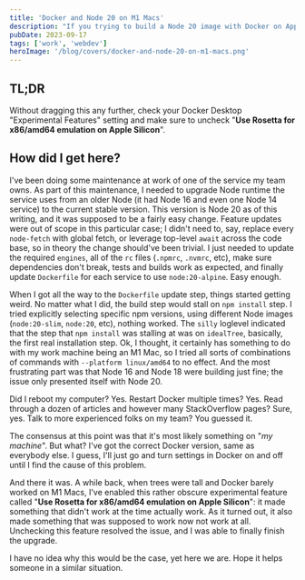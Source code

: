 ```yaml
---
title: 'Docker and Node 20 on M1 Macs'
description: "If you trying to build a Node 20 image with Docker on Apple Silicon while upgrading from an older Node versions, you may get stuck on the `npm install` step. There's an easy fix for it."
pubDate: 2023-09-17
tags: ['work', 'webdev']
heroImage: '/blog/covers/docker-and-node-20-on-m1-macs.png'
---
```


## TL;DR

Without dragging this any further, check your Docker Desktop "Experimental Features" setting and make sure to uncheck "**Use Rosetta for x86/amd64 emulation on Apple Silicon**".

## How did I get here?

I've been doing some maintenance at work of one of the service my team owns. As part of this maintenance, I needed to upgrade Node runtime the service uses from an older Node (it had Node 16 and even one Node 14 service) to the current stable version. This version is Node 20 as of this writing, and it was supposed to be a fairly easy change. Feature updates were out of scope in this particular case; I didn't need to, say, replace every `node-fetch` with global fetch, or leverage top-level `await` across the code base, so in theory the change should've been trivial. I just needed to update the required `engines`, all of the `rc` files (`.npmrc`, `.nvmrc`, etc), make sure dependencies don't break, tests and builds work as expected, and finally update `Dockerfile` for each service to use `node:20-alpine`. Easy enough.

When I got all the way to the `Dockerfile` update step, things started getting weird. No matter what I did, the build step would stall on `npm install` step. I tried explicitly selecting specific npm versions, using different Node images (`node:20-slim`, `node:20`, etc), nothing worked. The `silly` loglevel indicated that the step that `npm install` was stalling at was on `idealTree`, basically, the first real installation step. Ok, I thought, it certainly has something to do with my work machine being an M1 Mac, so I tried all sorts of combinations of commands with `--platform linux/amd64` to no effect. And the most frustrating part was that Node 16 and Node 18 were building just fine; the issue only presented itself with Node 20.

Did I reboot my computer? Yes. Restart Docker multiple times? Yes. Read through a dozen of articles and however many StackOverflow pages? Sure, yes. Talk to more experienced folks on my team? You guessed it.

The consensus at this point was that it's most likely something on "_my machine_". But what? I've got the correct Docker version, same as everybody else. I guess, I'll just go and turn settings in Docker on and off until I find the cause of this problem.

And there it was. A while back, when trees were tall and Docker barely worked on M1 Macs, I've enabled this rather obscure experimental feature called "**Use Rosetta for x86/amd64 emulation on Apple Silicon**": it made something that didn't work at the time actually work. As it turned out, it also made something that was supposed to work now not work at all. Unchecking this feature resolved the issue, and I was able to finally finish the upgrade.

I have no idea why this would be the case, yet here we are. Hope it helps someone in a similar situation.
